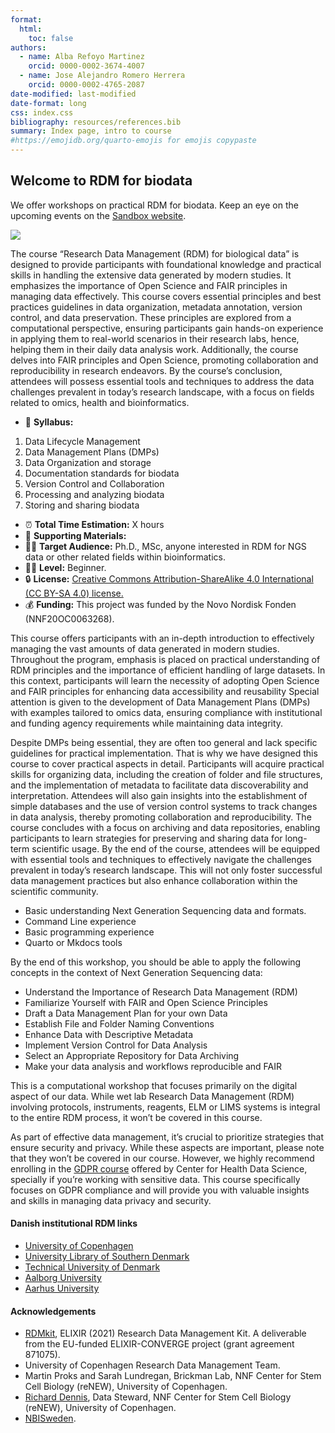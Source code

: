 ```yaml
---
format: 
  html:
    toc: false
authors:
  - name: Alba Refoyo Martinez 
    orcid: 0000-0002-3674-4007
  - name: Jose Alejandro Romero Herrera 
    orcid: 0000-0002-4765-2087
date-modified: last-modified
date-format: long
css: index.css
bibliography: resources/references.bib
summary: Index page, intro to course
#https://emojidb.org/quarto-emojis for emojis copypaste
---
```


<!--
# Put above to hide navigation (left), toc (right) or footer (bottom)
# You should hide the navigation if there are no subsections
# You should hide the Table of Contents if there are no important titles
^[®]{.trademark}^ {.mt-1}
-->

::: {.hero-banner}
# Welcome to RDM for biodata
:::


:::{.callout-warning appearance="minimal"}

We offer workshops on practical RDM for biodata. Keep an eye on the upcoming events on the [Sandbox website](https://hds-sandbox.github.io/news.html).

![](develop/images/cookie_combined.png)
:::

The course "Research Data Management (RDM) for biological data" is designed to provide participants with foundational knowledge and practical skills in handling the extensive data generated by modern studies. It emphasizes the importance of Open Science and FAIR principles in managing data effectively. This course covers essential principles and best practices guidelines in data organization, metadata annotation, version control, and data preservation. These principles are explored from a computational perspective, ensuring participants gain hands-on experience in applying them to real-world scenarios in their research labs, hence, helping them in their daily data analysis work. Additionally, the course delves into FAIR principles and Open Science, promoting collaboration and reproducibility in research endeavors. By the course's conclusion, attendees will possess essential tools and techniques to address the data challenges prevalent in today's research landscape, with a focus on fields related to omics, health and bioinformatics.

:::{.callout-note title="Course Overview"}
- 📖 **Syllabus:**

1. Data Lifecycle Management 
2. Data Management Plans (DMPs)
3. Data Organization and storage 
4. Documentation standards for biodata
5. Version Control and Collaboration
6. Processing and analyzing biodata
7. Storing and sharing biodata

- ⏰ **Total Time Estimation:** X hours  
- 📁 **Supporting Materials:**  
- 👨‍💻 **Target Audience:** Ph.D., MSc, anyone interested in RDM for NGS data or other related fields within bioinformatics.
- 👩‍🎓 **Level:** Beginner.
- 🔒 **License:** [Creative Commons Attribution-ShareAlike 4.0 International (CC BY-SA 4.0) license.](https://creativecommons.org/licenses/by-sa/4.0/legalcode)  
- 💰 **Funding:** This project was funded by the Novo Nordisk Fonden (NNF20OC0063268).
:::

<!--     
    1. Research Data Management: definition and importance (1)
    2. NGS data
    3. Data Life Cycle (1)
    4. Open Science and FAIR principles (1)
    5. Data Management planning (2)
    6. Folder and file structures applied to NGS data (3)
    7. Metadata applied to NGS data (4)
    8. Database creation (data and projects) (4)
    9. Version control of your data analysis (5)
    10. Archiving and repositories (7)
--> 

This course offers participants with an in-depth introduction to effectively managing the vast amounts of data generated in modern studies. Throughout the program, emphasis is placed on practical understanding of RDM principles and the importance of efficient handling of large datasets. In this context, participants will learn the necessity of adopting Open Science and FAIR principles for enhancing data accessibility and reusability Special attention is given to the development of Data Management Plans (DMPs) with examples tailored to omics data, ensuring compliance with institutional and funding agency requirements while maintaining data integrity. 

Despite DMPs being essential, they are often too general and lack specific guidelines for practical implementation. That is why we have designed this course to cover practical aspects in detail. Participants will acquire practical skills for organizing data, including the creation of folder and file structures, and the implementation of metadata to facilitate data discoverability and interpretation. Attendees will also gain insights into the establishment of simple databases and the use of version control systems to track changes in data analysis, thereby promoting collaboration and reproducibility. The course concludes with a focus on archiving and data repositories, enabling participants to learn strategies for preserving and sharing data for long-term scientific usage. By the end of the course, attendees will be equipped with essential tools and techniques to effectively navigate the challenges prevalent in today's research landscape. This will not only foster successful data management practices but also enhance collaboration within the scientific community.

:::{.callout-warning title="Course Requirements"}
- Basic understanding Next Generation Sequencing data and formats.
- Command Line experience
- Basic programming experience
- Quarto or Mkdocs tools
:::

::: {.callout-tip title="Course Goals"}
By the end of this workshop, you should be able to apply the following concepts in the context of Next Generation Sequencing data:

- Understand the Importance of Research Data Management (RDM)
- Familiarize Yourself with FAIR and Open Science Principles
- Draft a Data Management Plan for your own Data
- Establish File and Folder Naming Conventions
- Enhance Data with Descriptive Metadata
- Implement Version Control for Data Analysis
- Select an Appropriate Repository for Data Archiving
- Make your data analysis and workflows reproducible and FAIR
:::

:::{.callout-warning}
This is a computational workshop that focuses primarily on the digital aspect of our data. While wet lab Research Data Management (RDM) involving protocols, instruments, reagents, ELM or LIMS systems is integral to the entire RDM process, it won't be covered in this course.

As part of effective data management, it's crucial to prioritize strategies that ensure security and privacy. While these aspects are important, please note that they won't be covered in our course. However, we highly recommend enrolling in the [GDPR course](https://heads.ku.dk/course/gdpr_workshop/) offered by Center for Health Data Science, specially if you're working with sensitive data. This course specifically focuses on GDPR compliance and will provide you with valuable insights and skills in managing data privacy and security.

:::

#### Danish institutional RDM links 

- [University of Copenhagen](https://kunet.ku.dk/work-areas/research/data/Pages/default.aspx)
- [University Library of Southern Denmark](https://sdunet.dk/en/research/research-data-management-support)
- [Technical University of Denmark](https://www.bibliotek.dtu.dk/en/publishing/research-data)
- [Aalborg University](https://www.researcher.aau.dk/guides/research-data/data-management)
- [Aarhus University](https://medarbejdere.au.dk/en/research-data-management)

#### Acknowledgements

- [RDMkit](https://rdmkit.elixir-europe.org/index), ELIXIR (2021) Research Data Management Kit. A deliverable from the EU-funded ELIXIR-CONVERGE project (grant agreement 871075).
- University of Copenhagen Research Data Management Team.
- Martin Proks and Sarah Lundregan, Brickman Lab, NNF Center for Stem Cell Biology (reNEW), University of Copenhagen.
- [Richard Dennis](https://data-champions.renew-platforms.dk/), Data Steward, NNF Center for Stem Cell Biology (reNEW), University of Copenhagen.
- [NBISweden](https://uppsala.instructure.com/courses/48087/pages/introduction-to-data-management-practices).

<!-- 
### Feedback form

We would greatly appreciate to know your thoughts about this workshop. Please, follow this [link](https://forms.office.com/e/BZkpzDKL0L) to answer 9 fast questions!
-->
